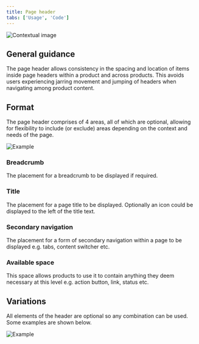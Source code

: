 ```yaml
---
title: Page header
tabs: ['Usage', 'Code']
---
```


<Row>
 <Column colLg={8}>

![Contextual image](images/0.png)

 </Column>
</Row>

## General guidance

The page header allows consistency in the spacing and location of items inside
page headers within a product and across products.  This avoids users
experiencing jarring movement and jumping of headers when navigating among
product content.

## Format

The page header comprises of 4 areas, all of which are optional, allowing for
flexibility to include (or exclude) areas depending on the context and needs
of the page.

<Row>
 <Column colLg={8}>

![Example](images/1.png)

 </Column>
</Row>

### Breadcrumb

The placement for a  breadcrumb to be displayed if required.

### Title

The placement for a page title to be displayed.  Optionally an icon could be
displayed to the left of the title text.

### Secondary navigation

The placement for a form of secondary navigation within a page to be displayed
e.g. tabs, content switcher etc.

### Available space

This space allows products to use it to contain anything they deem necessary
at this level e.g. action button,  link, status etc.

## Variations

All elements of the header are optional so any combination can be used.
Some examples are shown below.

<Row>
 <Column colLg={8}>

![Example](images/2.png)

 </Column>
</Row>

